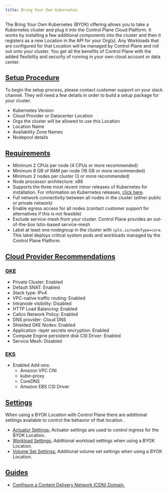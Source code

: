 ```yaml
---
title: Bring Your Own Kubernetes 
---
```


The Bring Your Own Kubernetes (BYOK) offering allows you to take a Kubernetes cluster and plug it into the
Control Plane Cloud Platform. It works by installing a few additional components into the cluster and then it
registers as a new Location in the API for your Org(s). Any Workloads that are configured for that Location
will be managed by Control Plane and roll out onto your cluster. You get all the benefits of Control Plane with
the added flexibility and security of running in your own cloud account or data center.

## [Setup Procedure](#byok-setup)

To begin the setup process, please contact customer support on your slack channel.
They will need a few details in order to build a setup package for your cluster.

- Kubernetes Version
- Cloud Provider or Datacenter Location
- Orgs the cluster will be allowed to use this Location
- Location Name
- Availability Zone Names
- Nodepool details

## [Requirements](#requirements)

- Minimum 2 CPUs per node (4 CPUs or more recommended)
- Minimum 8 GB of RAM per node (16 GB or more recommended)
- Minimum 2 nodes per cluster (3 or more recommended)
- Node processor architecture: x86
- Supports the three most recent minor releases of Kubernetes for installation. For information on Kubernetes releases, [click here](https://kubernetes.io/releases/).
- Full network connectivity between all nodes in the cluster (either public or private network)
- Enable egress access for all nodes (contact customer support for alternatives if this is not feasible)
- Exclude service-mesh from your cluster. Control Plane provides an out-of-the-box Istio-based service-mesh
- Label at least one nodegroup in the cluster with `cpln.io/nodeType=core`. This label deploys critical system pods and workloads managed by the Control Plane Platform.

## [Cloud Provider Recommendations](#cloud-provider-recommendations)

### [GKE](#gke)

- Private Cluster: Enabled
- Default SNAT: Enabled
- Stack type: IPv4
- VPC-native traffic routing: Enabled
- Intranode visibility: Disabled
- HTTP Load Balancing: Enabled
- Calico Network Policy: Enabled
- DNS provider: Cloud DNS
- Shielded GKE Nodes: Enabled
- Application -layer secrets encryption: Enabled
- Compute Engine persistent disk CSI Driver: Enabled
- Service Mesh: Disabled

### [EKS](#eks)

- Enabled Add-ons:
    - Amazon VPC CNI
    - kube-proxy
    - CoreDNS
    - Amazon EBS CSI Driver


## [Settings](#byok-settings)

When using a BYOK Location with Control Plane there are additional settings available to control the behavior of that location.

- [Actuator Settings:](/settings/actuator) Actuator settings are used to control ingress for the BYOK Location.
- [Workload Settings:](/settings/workload) Additional workload settings when using a BYOK Location.
- [Volume Set Settings:](/settings/volumeset) Additional volume set settings when using a BYOK Location.

## [Guides](#guides)

- [Configure a Content Delivery Network (CDN) Domain.](/guides/configure-cdn#cloudfront-configuration-steps)
